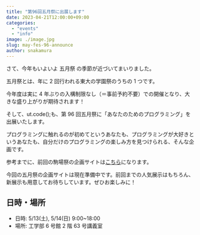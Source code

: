 ```yaml
---
title: "第96回五月祭に出展します"
date: 2023-04-21T12:00:00+09:00
categories:
  - "events"
  - "info"
image: ./image.jpg
slug: may-fes-96-announce
author: snakamura
---
```


さて、今年もいよいよ 五月祭 の季節が近づいてまいりました。

五月祭とは、年に 2 回行われる東大の学園祭のうちの 1 つです。

今年度は実に 4 年ぶりの入構制限なし（＝事前予約不要）での開催となり、大きな盛り上がりが期待されます！

そして、ut.code();も、第 96 回五月祭に「あなたのためのプログラミング」を出展いたします。

プログラミングに触れるのが初めてというあなたも、プログラミングが大好きというあなたも、自分だけのプログラミングの楽しみ方を見つけられる、そんな企画です。

参考までに、前回の駒場祭の企画サイトは[こちら](https://kf73.utcode.net/)になります。

今回の五月祭の企画サイトは現在準備中です。前回までの人気展示はもちろん、新展示も用意してお待ちしています。ぜひお楽しみに！

## 日時・場所

- 日時: 5/13(土), 5/14(日) 9:00~18:00
- 場所: 工学部 6 号館 2 階 63 号講義室
